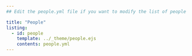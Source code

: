 ```yaml
---
## Edit the people.yml file if you want to modify the list of people

title: "People"
listing:
  - id: people
    template: ../_theme/people.ejs
    contents: people.yml
---
```


::: {#people}
:::
